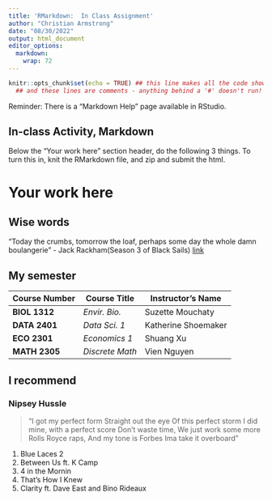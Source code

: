 ```yaml
---
title: 'RMarkdown:  In Class Assignment'
author: "Christian Armstrong"
date: "08/30/2022"
output: html_document
editor_options: 
  markdown: 
    wrap: 72
---
```


```r
knitr::opts_chunk$set(echo = TRUE) ## this line makes all the code show! 
  ## and these lines are comments - anything behind a '#' doesn't run!
```

Reminder: There is a "Markdown Help" page available in RStudio.

## In-class Activity, Markdown

Below the "Your work here" section header, do the following 3 things. To turn this in, knit the RMarkdown file, and zip and submit the html.

# Your work here

## Wise words

"Today the crumbs, tomorrow the loaf, perhaps some day the whole damn boulangerie" - Jack Rackham(Season 3 of Black Sails) [link](https://black-sails.fandom.com/wiki/Bread)

## My semester

| Course Number | Course Title    | Instructor's Name   |
|---------------|-----------------|---------------------|
| **BIOL 1312** | *Envir. Bio.*   | Suzette Mouchaty    |
| **DATA 2401** | *Data Sci. 1*   | Katherine Shoemaker |
| **ECO 2301**  | *Economics 1*   | Shuang Xu           |
| **MATH 2305** | *Discrete Math* | Vien Nguyen         |

## I recommend

### Nipsey Hussle

> "I got my perfect form Straight out the eye Of this perfect storm I did mine, with a perfect score Don't waste time, We just work some more Rolls Royce raps, And my tone is Forbes Ima take it overboard"

1.  Blue Laces 2
2.  Between Us ft. K Camp
3.  4 in the Mornin
4.  That's How I Knew
5.  Clarity ft. Dave East and Bino Rideaux
